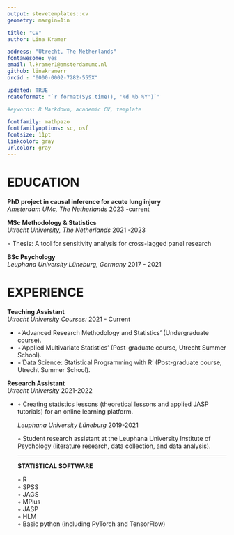 ---
output: stevetemplates::cv
geometry: margin=1in

title: "CV"
author: Lina Kramer

address: "Utrecht, The Netherlands"
fontawesome: yes
email: l.kramer1@amsterdamumc.nl
github: linakramerr
orcid : "0000-0002-7282-555X"

updated: TRUE
rdateformat: "`r format(Sys.time(), '%d %b %Y')`"

#eywords: R Markdown, academic CV, template

fontfamily: mathpazo
fontfamilyoptions: sc, osf
fontsize: 11pt
linkcolor: gray
urlcolor: gray
---

# EDUCATION

**PhD project in causal inference for acute lung injury**  
*Amsterdam UMc, The Netherlands* \hfill 2023 -current

**MSc Methodology & Statistics**  
*Utrecht University, The Netherlands* \hfill 2021 -2023

◦ Thesis: A tool for sensitivity analysis for cross-lagged panel research

**BSc Psychology**  
*Leuphana University Lüneburg, Germany* \hfill 2017 - 2021


# EXPERIENCE


**Teaching Assistant**  
*Utrecht University Courses:* \hfill 2021 - Current  

<ul>
  <li>◦'Advanced Research Methodology and Statistics' (Undergraduate course).</li>
  <li>◦'Applied Multivariate Statistics' (Post-graduate course, Utrecht Summer School).</li>
  <li>◦'Data Science: Statistical Programming with R' (Post-graduate course, Utrecht Summer School).</li>
</ul>
 
 

**Research Assistant**  
*Utrecht University*  \hfill 2021-2022  

<ul>
  <li> ◦ Creating statistics lessons (theoretical lessons and applied JASP tutorials) for an online learning platform. </li>
</li>
  
*Leuphana University Lüneburg*  \hfill 2019-2021  

◦ Student research assistant at the Leuphana University Institute of Psychology (literature research, data collection, and data analysis).  
  
  
-------------------------------------------------------------------------------
**STATISTICAL SOFTWARE** 

◦ R  
◦ SPSS  
◦ JAGS  
◦ MPlus  
◦ JASP  
◦ HLM  
◦ Basic python (including PyTorch and TensorFlow)  



